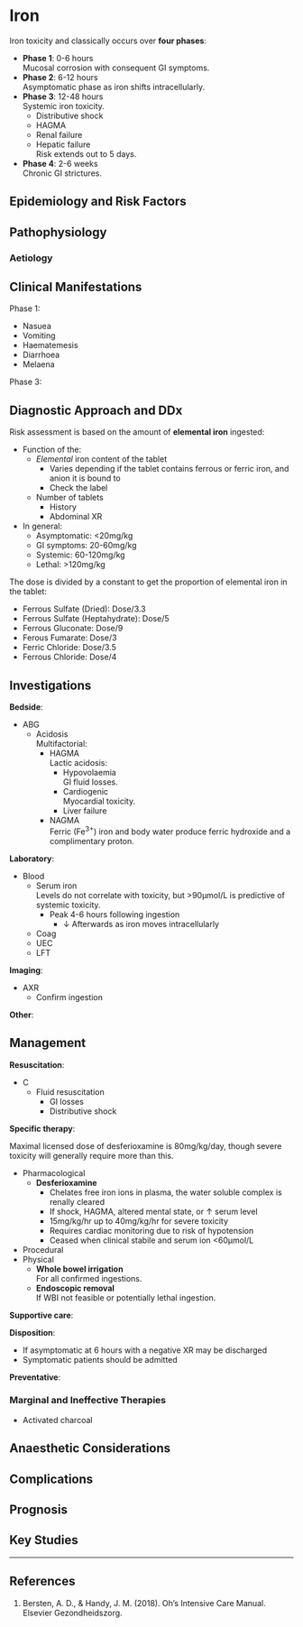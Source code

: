 # Iron {#sec-tox_iron}

Iron toxicity and classically occurs over **four phases**:

* **Phase 1**: 0-6 hours\
Mucosal corrosion with consequent GI symptoms.
* **Phase 2**: 6-12 hours\
Asymptomatic phase as iron shifts intracellularly.
* **Phase 3**: 12-48 hours\
Systemic iron toxicity.
	* Distributive shock
	* HAGMA
	* Renal failure
	* Hepatic failure\
	Risk extends out to 5 days.
* **Phase 4**: 2-6 weeks\
Chronic GI strictures.



## Epidemiology and Risk Factors

## Pathophysiology

### Aetiology

## Clinical Manifestations

Phase 1:

* Nasuea
* Vomiting
* Haematemesis
* Diarrhoea
* Melaena

Phase 3:

## Diagnostic Approach and DDx

Risk assessment is based on the amount of **elemental iron** ingested:

* Function of the:
	* *Elemental* iron content of the tablet\
		* Varies depending if the tablet contains ferrous or ferric iron, and anion it is bound to
		* Check the label
	* Number of tablets
		* History
		* Abdominal XR
* In general:
	* Asymptomatic: <20mg/kg
	* GI symptoms: 20-60mg/kg
	* Systemic: 60-120mg/kg
	* Lethal: >120mg/kg

:::column-margin
The dose is divided by a constant to get the proportion of elemental iron in the tablet:

* Ferrous Sulfate (Dried): Dose/3.3
* Ferrous Sulfate (Heptahydrate): Dose/5
* Ferrous Gluconate: Dose/9
* Ferous Fumarate: Dose/3
* Ferric Chloride: Dose/3.5
* Ferrous Chloride: Dose/4
:::

## Investigations

**Bedside**:

* ABG
	* Acidosis\
	Multifactorial:
		* HAGMA\
		Lactic acidosis:
			* Hypovolaemia\
			GI fluid losses.
			* Cardiogenic\
			Myocardial toxicity.
			* Liver failure
		* NAGMA\
		Ferric (Fe^3+^) iron and body water produce ferric hydroxide and a complimentary proton.


**Laboratory**:

* Blood
	* Serum iron\
	Levels do not correlate with toxicity, but >90μmol/L is predictive of systemic toxicity.
		* Peak 4-6 hours following ingestion
			* ↓ Afterwards as iron moves intracellularly
	* Coag
	* UEC
	* LFT


**Imaging**:

* AXR
	* Confirm ingestion

**Other**:

## Management

**Resuscitation**:

* C
	* Fluid resuscitation
		* GI losses
		* Distributive shock

**Specific therapy**:

:::column-margin
Maximal licensed dose of desferioxamine is 80mg/kg/day, though severe toxicity will generally require more than this.
:::

* Pharmacological
	* **Desferioxamine**
		* Chelates free iron ions in plasma, the water soluble complex is renally cleared
		* If shock, HAGMA, altered mental state, or ↑ serum level
		* 15mg/kg/hr up to 40mg/kg/hr for severe toxicity
		* Requires cardiac monitoring due to risk of hypotension
		* Ceased when clinical stabile and serum ion <60μmol/L
* Procedural
* Physical
	* **Whole bowel irrigation**\
	For all confirmed ingestions.
	* **Endoscopic removal**\
	If WBI not feasible or potentially lethal ingestion.

**Supportive care**:

**Disposition**:

* If asymptomatic at 6 hours with a negative XR may be discharged
* Symptomatic patients should be admitted

**Preventative**:


### Marginal and Ineffective Therapies

* Activated charcoal

## Anaesthetic Considerations

## Complications

## Prognosis

## Key Studies


---

## References

1. Bersten, A. D., & Handy, J. M. (2018). Oh’s Intensive Care Manual. Elsevier Gezondheidszorg.